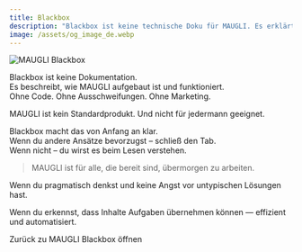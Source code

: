```yaml
---
title: Blackbox
description: "Blackbox ist keine technische Doku für MAUGLI. Es erklärt einfach, wie alles funktioniert."
image: /assets/og_image_de.webp
---
```



![MAUGLI Blackbox](/assets/og_image_de.webp)

Blackbox ist keine Dokumentation.  
Es beschreibt, wie MAUGLI aufgebaut ist und funktioniert.  
Ohne Code. Ohne Ausschweifungen. Ohne Marketing.

MAUGLI ist kein Standardprodukt. Und nicht für jedermann geeignet.

Blackbox macht das von Anfang an klar.  
Wenn du andere Ansätze bevorzugst – schließ den Tab.  
Wenn nicht – du wirst es beim Lesen verstehen.

> MAUGLI ist für alle, die bereit sind, übermorgen zu arbeiten.

Wenn du pragmatisch denkst und keine Angst vor untypischen Lösungen hast.

Wenn du erkennst, dass Inhalte Aufgaben übernehmen können — effizient und automatisiert.

<LinkButton href="https://maugli.cfd/de/" variant="secondary" icon="left-arrow" iconPlacement="start">
  Zurück zu MAUGLI
</LinkButton>
<LinkButton href="/intro/01" variant="primary" icon="seti:license" iconPlacement="start">
  Blackbox öffnen
</LinkButton>